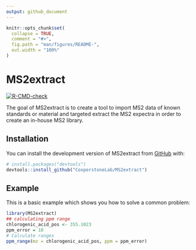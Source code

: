 ```yaml
---
output: github_document
---
```


<!-- README.md is generated from README.Rmd. Please edit that file -->

```r
knitr::opts_chunk$set(
  collapse = TRUE,
  comment = "#>",
  fig.path = "man/figures/README-",
  out.width = "100%"
)
```

# MS2extract

<!-- badges: start -->
[![R-CMD-check](https://github.com/CooperstoneLab/MS2extract/actions/workflows/R-CMD-check.yaml/badge.svg)](https://github.com/CooperstoneLab/MS2extract/actions/workflows/R-CMD-check.yaml)
<!-- badges: end -->

The goal of MS2extract is to create a tool to import MS2 data of known standards
or material and targeted extract the MS2 expectra in order to create an
in-house MS2 library.

## Installation

You can install the development version of MS2extract from [GitHub](https://github.com/) with:

``` r
# install.packages("devtools")
devtools::install_github("CooperstoneLab/MS2extract")
```

## Example

This is a basic example which shows you how to solve a common problem:

```r
library(MS2extract)
## calculating ppm range
chlorogenic_acid_pos <- 355.1023
ppm_error = 10
# Calculate ranges
ppm_range(mz = chlorogenic_acid_pos, ppm = ppm_error)
```

